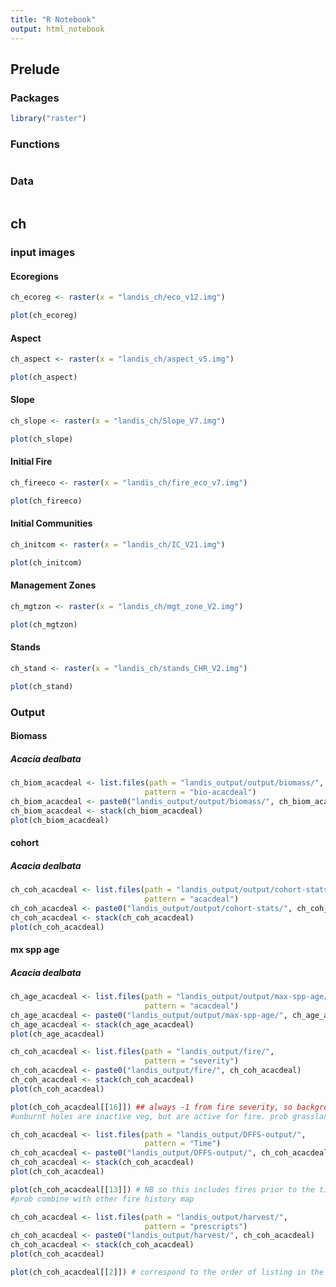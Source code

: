 ```yaml
---
title: "R Notebook"
output: html_notebook
---
```


## Prelude

### Packages
```r
library("raster")
```
### Functions
```r

```

### Data
```r

```


## ch

### input images

#### Ecoregions
```r
ch_ecoreg <- raster(x = "landis_ch/eco_v12.img")

plot(ch_ecoreg)
```

#### Aspect
```r
ch_aspect <- raster(x = "landis_ch/aspect_v5.img")

plot(ch_aspect)
```

#### Slope
```r
ch_slope <- raster(x = "landis_ch/Slope_V7.img")

plot(ch_slope)
```


#### Initial Fire
```r
ch_fireeco <- raster(x = "landis_ch/fire_eco_v7.img")

plot(ch_fireeco)
```

#### Initial Communities
```r
ch_initcom <- raster(x = "landis_ch/IC_V21.img")

plot(ch_initcom)
```

#### Management Zones
```r
ch_mgtzon <- raster(x = "landis_ch/mgt_zone_V2.img")

plot(ch_mgtzon)
```

#### Stands
```r
ch_stand <- raster(x = "landis_ch/stands_CHR_V2.img")

plot(ch_stand)
```

### Output

#### Biomass

##### Acacia dealbata
```r
ch_biom_acacdeal <- list.files(path = "landis_output/output/biomass/",
                              pattern = "bio-acacdeal")
ch_biom_acacdeal <- paste0("landis_output/output/biomass/", ch_biom_acacdeal)
ch_biom_acacdeal <- stack(ch_biom_acacdeal)
plot(ch_biom_acacdeal)
```

#### cohort

##### Acacia dealbata
```r
ch_coh_acacdeal <- list.files(path = "landis_output/output/cohort-stats/",
                              pattern = "acacdeal")
ch_coh_acacdeal <- paste0("landis_output/output/cohort-stats/", ch_coh_acacdeal)
ch_coh_acacdeal <- stack(ch_coh_acacdeal)
plot(ch_coh_acacdeal)
```


#### mx spp age

##### Acacia dealbata
```r
ch_age_acacdeal <- list.files(path = "landis_output/output/max-spp-age/",
                              pattern = "acacdeal")
ch_age_acacdeal <- paste0("landis_output/output/max-spp-age/", ch_age_acacdeal)
ch_age_acacdeal <- stack(ch_age_acacdeal)
plot(ch_age_acacdeal)
```


```r
ch_coh_acacdeal <- list.files(path = "landis_output/fire/",
                              pattern = "severity")
ch_coh_acacdeal <- paste0("landis_output/fire/", ch_coh_acacdeal)
ch_coh_acacdeal <- stack(ch_coh_acacdeal)
plot(ch_coh_acacdeal)
```

```r
plot(ch_coh_acacdeal[[16]]) ## always -1 from fire severity, so background = 0, i.e.
#unburnt holes are inactive veg, but are active for fire. prob grasslands or lakes/reservoirs
```

```r
ch_coh_acacdeal <- list.files(path = "landis_output/DFFS-output/",
                              pattern = "Time")
ch_coh_acacdeal <- paste0("landis_output/DFFS-output/", ch_coh_acacdeal)
ch_coh_acacdeal <- stack(ch_coh_acacdeal)
plot(ch_coh_acacdeal)

```

```r
plot(ch_coh_acacdeal[[13]]) # NB so this includes fires prior to the time step, and also trees that are from old cohorts but may be standing despite fires going through historically. +ve numbers represent accurate time since fire
#prob combine with other fire history map
```

```r
ch_coh_acacdeal <- list.files(path = "landis_output/harvest/",
                              pattern = "prescripts")
ch_coh_acacdeal <- paste0("landis_output/harvest/", ch_coh_acacdeal)
ch_coh_acacdeal <- stack(ch_coh_acacdeal)
plot(ch_coh_acacdeal)

```

```r
plot(ch_coh_acacdeal[[2]]) # correspond to the order of listing in the HarvestImplementations table in the biomass harvest module
```

